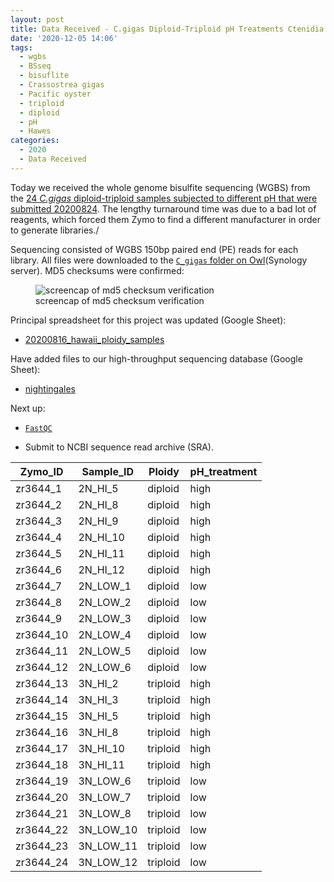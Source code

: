 ```yaml
---
layout: post
title: Data Received - C.gigas Diploid-Triploid pH Treatments Ctenidia WGBS from ZymoResearch
date: '2020-12-05 14:06'
tags:
  - wgbs
  - BSseq
  - bisuflite
  - Crassostrea gigas
  - Pacific oyster
  - triploid
  - diploid
  - pH
  - Hawes
categories:
  - 2020
  - Data Received
---
```

Today we received the whole genome bisulfite sequencing (WGBS) from the [24 _C.gigas_ diploid-triploid samples subjected to different pH that were submitted 20200824](https://robertslab.github.io/sams-notebook/posts/2020/2020-08-24-Sample-Submitted-C.gigas-Diploid-Triploid-pH-Treatments-Ctenidia-to-ZymoResearch-for-WGBS.html). The lengthy turnaround time was due to a bad lot of reagents, which forced them Zymo to find a different manufacturer in order to generate libraries./

Sequencing consisted of WGBS 150bp paired end (PE) reads for each library. All files were downloaded to the [`C_gigas` folder on Owl](https://owl.fish.washington.edu/nightingales/C_gigas/)(Synology server). MD5 checksums were confirmed:

![screencap of md5 checksum verification](https://github.com/RobertsLab/sams-notebook/blob/master/images/screencaps/20201205_cgig_md5-verification_zr3644-fastqs.png?raw=true)

Principal spreadsheet for this project was updated (Google Sheet):

- [20200816_hawaii_ploidy_samples](https://drive.google.com/file/d/1wd0iHe78s_1u7NYa9HUlRIOX59QpAtXA/view?usp=sharing)

Have added files to our high-throughput sequencing database (Google Sheet):

- [nightingales](http://b.link/nightingales)

Next up:

- [`FastQC`](https://www.bioinformatics.babraham.ac.uk/projects/fastqc/)

- Submit to NCBI sequence read archive (SRA).



| Zymo_ID   | Sample_ID | Ploidy   | pH_treatment |
|-----------|-----------|----------|--------------|
| zr3644_1  | 2N_HI_5   | diploid  | high         |
| zr3644_2  | 2N_HI_8   | diploid  | high         |
| zr3644_3  | 2N_HI_9   | diploid  | high         |
| zr3644_4  | 2N_HI_10  | diploid  | high         |
| zr3644_5  | 2N_HI_11  | diploid  | high         |
| zr3644_6  | 2N_HI_12  | diploid  | high         |
| zr3644_7  | 2N_LOW_1  | diploid  | low          |
| zr3644_8  | 2N_LOW_2  | diploid  | low          |
| zr3644_9  | 2N_LOW_3  | diploid  | low          |
| zr3644_10 | 2N_LOW_4  | diploid  | low          |
| zr3644_11 | 2N_LOW_5  | diploid  | low          |
| zr3644_12 | 2N_LOW_6  | diploid  | low          |
| zr3644_13 | 3N_HI_2   | triploid | high         |
| zr3644_14 | 3N_HI_3   | triploid | high         |
| zr3644_15 | 3N_HI_5   | triploid | high         |
| zr3644_16 | 3N_HI_8   | triploid | high         |
| zr3644_17 | 3N_HI_10  | triploid | high         |
| zr3644_18 | 3N_HI_11  | triploid | high         |
| zr3644_19 | 3N_LOW_6  | triploid | low          |
| zr3644_20 | 3N_LOW_7  | triploid | low          |
| zr3644_21 | 3N_LOW_8  | triploid | low          |
| zr3644_22 | 3N_LOW_10 | triploid | low          |
| zr3644_23 | 3N_LOW_11 | triploid | low          |
| zr3644_24 | 3N_LOW_12 | triploid | low          |
